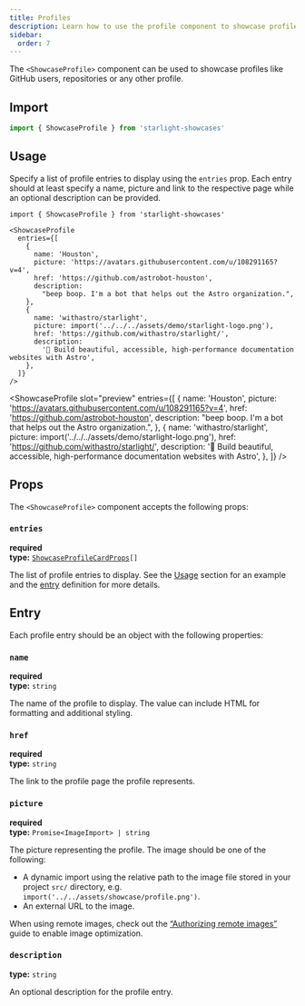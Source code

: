 ```yaml
---
title: Profiles
description: Learn how to use the profile component to showcase profiles including a name, description, picture and link.
sidebar:
  order: 7
---
```


The `<ShowcaseProfile>` component can be used to showcase profiles like GitHub users, repositories or any other profile.

## Import

```js
import { ShowcaseProfile } from 'starlight-showcases'
```

## Usage

Specify a list of profile entries to display using the `entries` prop.
Each entry should at least specify a name, picture and link to the respective page while an optional description can be provided.


<Preview>

```mdx title="src/content/docs/showcase.mdx"
import { ShowcaseProfile } from 'starlight-showcases'

<ShowcaseProfile
  entries={[
    {
      name: 'Houston',
      picture: 'https://avatars.githubusercontent.com/u/108291165?v=4',
      href: 'https://github.com/astrobot-houston',
      description:
        "beep boop. I'm a bot that helps out the Astro organization.",
    },
    {
      name: 'withastro/starlight',
      picture: import('../../../assets/demo/starlight-logo.png'),
      href: 'https://github.com/withastro/starlight/',
      description:
        '🌟 Build beautiful, accessible, high-performance documentation websites with Astro',
    },
  ]}
/>
```

<ShowcaseProfile
  slot="preview"
  entries={[
    {
      name: 'Houston',
      picture: 'https://avatars.githubusercontent.com/u/108291165?v=4',
      href: 'https://github.com/astrobot-houston',
      description:
        "beep boop. I'm a bot that helps out the Astro organization.",
    },
    {
      name: 'withastro/starlight',
      picture: import('../../../assets/demo/starlight-logo.png'),
      href: 'https://github.com/withastro/starlight/',
      description:
        '🌟 Build beautiful, accessible, high-performance documentation websites with Astro',
    },
  ]}
/>

</Preview>

## Props

The `<ShowcaseProfile>` component accepts the following props:

### `entries`

**required**  
**type:** <code><a href="#entry">ShowcaseProfileCardProps</a>[]</code>

The list of profile entries to display.
See the [Usage](#usage) section for an example and the [entry](#entry) definition for more details.

## Entry

Each profile entry should be an object with the following properties:

### `name`

**required**  
**type:** `string`

The name of the profile to display.
The value can include HTML for formatting and additional styling.

### `href`

**required**  
**type:** `string`

The link to the profile page the profile represents.

### `picture`

**required**  
**type:** `Promise<ImageImport> | string`

The picture representing the profile.
The image should be one of the following:

- A dynamic import using the relative path to the image file stored in your project `src/` directory, e.g. `import('../../assets/showcase/profile.png')`.
- An external URL to the image.

When using remote images, check out the [“Authorizing remote images”](https://docs.astro.build/en/guides/images/#authorizing-remote-images) guide to enable image optimization.

### `description`

**type:** `string`

An optional description for the profile entry.
